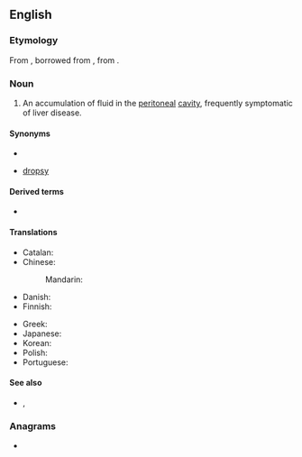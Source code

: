 ==English==

===Etymology===
From {{etyl|la|en}} {{m|la|ascītēs}}, borrowed from {{etyl|grc|en}} {{m|grc|ἀσκίτης}}, from {{m|grc|ἀσκός||wineskin}}.

===Noun===
{{en-noun|ascites}}
{{wikipedia}}

# {{lb|en|medicine}} An accumulation of fluid in the [[peritoneal]] [[cavity]], frequently symptomatic of liver disease.

====Synonyms====
* {{l|en|hydroperitoneum}}
* {{l|en|abdominal}} [[dropsy]]

====Derived terms====
* {{l|en|ascitic}}

====Translations====
{{trans-top|symptom}}
* Catalan: {{t+|ca|ascites|f}}
* Chinese:
*: Mandarin: {{t+|cmn|腹水|tr=fùshuǐ}}
* Danish: {{t-needed|da}}
* Finnish: {{t|fi|vesivatsa}}
{{trans-mid}}
* Greek: {{t|el|ασκίτης|m|sc=Grek}}
* Japanese: {{t|ja|腹水|tr=fukusui}}
* Korean: {{t-needed|ko}}
* Polish: {{t|pl|wodobrzusze|n}}
* Portuguese: {{t+|pt|ascite|f}}
{{trans-bottom}}

====See also====
* {{l|en|ascetes}}, {{l|en|ascetic}}

===Anagrams===
* {{anagrams|en|ectasis}}